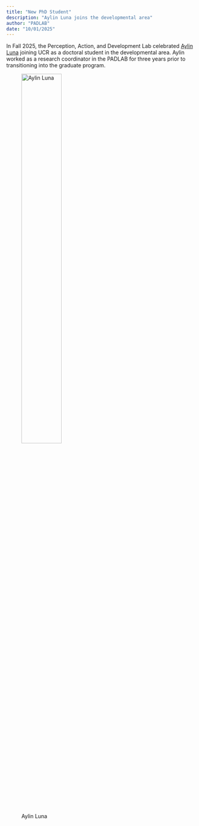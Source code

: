 ```yaml
---
title: "New PhD Student"
description: "Aylin Luna joins the developmental area"
author: "PADLAB"
date: "10/01/2025"
---
```


In Fall 2025, the Perception, Action, and Development Lab celebrated [Aylin Luna](/people/aylin-luna.qmd) joining UCR as a doctoral student in the developmental area. Aylin worked as a research coordinator in the PADLAB for three years prior to transitioning into the graduate program.

![Aylin Luna](/people/aylin-luna.jpg){width="50%" fig-align="left"}

